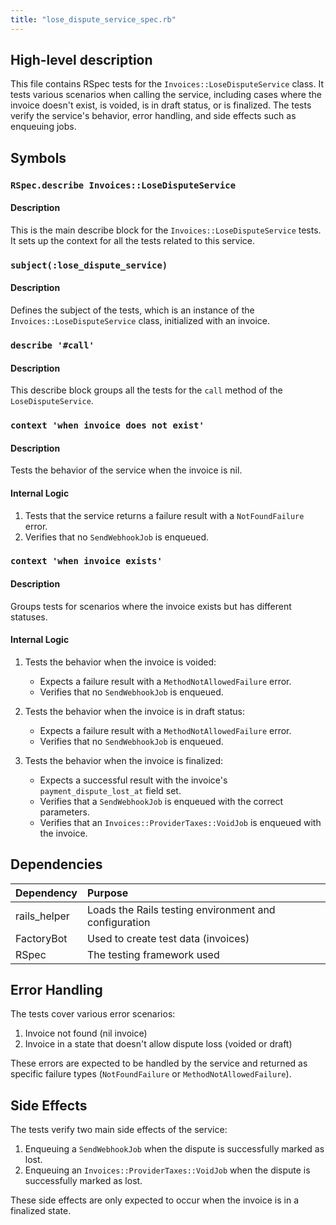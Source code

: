 ```yaml
---
title: "lose_dispute_service_spec.rb"
---
```


## High-level description
This file contains RSpec tests for the `Invoices::LoseDisputeService` class. It tests various scenarios when calling the service, including cases where the invoice doesn't exist, is voided, is in draft status, or is finalized. The tests verify the service's behavior, error handling, and side effects such as enqueuing jobs.

## Symbols

### `RSpec.describe Invoices::LoseDisputeService`
#### Description
This is the main describe block for the `Invoices::LoseDisputeService` tests. It sets up the context for all the tests related to this service.

### `subject(:lose_dispute_service)`
#### Description
Defines the subject of the tests, which is an instance of the `Invoices::LoseDisputeService` class, initialized with an invoice.

### `describe '#call'`
#### Description
This describe block groups all the tests for the `call` method of the `LoseDisputeService`.

### `context 'when invoice does not exist'`
#### Description
Tests the behavior of the service when the invoice is nil.

#### Internal Logic
1. Tests that the service returns a failure result with a `NotFoundFailure` error.
2. Verifies that no `SendWebhookJob` is enqueued.

### `context 'when invoice exists'`
#### Description
Groups tests for scenarios where the invoice exists but has different statuses.

#### Internal Logic
1. Tests the behavior when the invoice is voided:
   - Expects a failure result with a `MethodNotAllowedFailure` error.
   - Verifies that no `SendWebhookJob` is enqueued.

2. Tests the behavior when the invoice is in draft status:
   - Expects a failure result with a `MethodNotAllowedFailure` error.
   - Verifies that no `SendWebhookJob` is enqueued.

3. Tests the behavior when the invoice is finalized:
   - Expects a successful result with the invoice's `payment_dispute_lost_at` field set.
   - Verifies that a `SendWebhookJob` is enqueued with the correct parameters.
   - Verifies that an `Invoices::ProviderTaxes::VoidJob` is enqueued with the invoice.

## Dependencies
| Dependency | Purpose |
|:-----------|:--------|
| rails_helper | Loads the Rails testing environment and configuration |
| FactoryBot | Used to create test data (invoices) |
| RSpec | The testing framework used |

## Error Handling
The tests cover various error scenarios:
1. Invoice not found (nil invoice)
2. Invoice in a state that doesn't allow dispute loss (voided or draft)

These errors are expected to be handled by the service and returned as specific failure types (`NotFoundFailure` or `MethodNotAllowedFailure`).

## Side Effects
The tests verify two main side effects of the service:
1. Enqueuing a `SendWebhookJob` when the dispute is successfully marked as lost.
2. Enqueuing an `Invoices::ProviderTaxes::VoidJob` when the dispute is successfully marked as lost.

These side effects are only expected to occur when the invoice is in a finalized state.